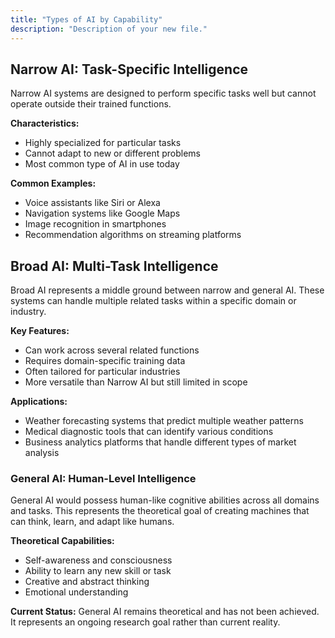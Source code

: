 ```yaml
---
title: "Types of AI by Capability"
description: "Description of your new file."
---
```


## Narrow AI: Task-Specific Intelligence

Narrow AI systems are designed to perform specific tasks well but cannot operate outside their trained functions.

**Characteristics:**

- Highly specialized for particular tasks
- Cannot adapt to new or different problems
- Most common type of AI in use today

**Common Examples:**

- Voice assistants like Siri or Alexa
- Navigation systems like Google Maps
- Image recognition in smartphones
- Recommendation algorithms on streaming platforms

## Broad AI: Multi-Task Intelligence

Broad AI represents a middle ground between narrow and general AI. These systems can handle multiple related tasks within a specific domain or industry.

**Key Features:**

- Can work across several related functions
- Requires domain-specific training data
- Often tailored for particular industries
- More versatile than Narrow AI but still limited in scope

**Applications:**

- Weather forecasting systems that predict multiple weather patterns
- Medical diagnostic tools that can identify various conditions
- Business analytics platforms that handle different types of market analysis

### General AI: Human-Level Intelligence

General AI would possess human-like cognitive abilities across all domains and tasks. This represents the theoretical goal of creating machines that can think, learn, and adapt like humans.

**Theoretical Capabilities:**

- Self-awareness and consciousness
- Ability to learn any new skill or task
- Creative and abstract thinking
- Emotional understanding

**Current Status:** General AI remains theoretical and has not been achieved. It represents an ongoing research goal rather than current reality.